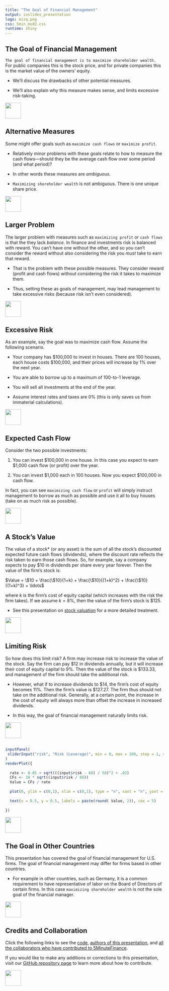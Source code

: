 ```yaml
---
title: "The Goal of Financial Management"
output: ioslides_presentation
logo: misq.png
css: 5min_mod2.css
runtime: shiny
---
```


## The Goal of Financial Management

`The goal of financial management is to maximize shareholder wealth.` For public companies this is the stock price, and for private companies this is the market value of the owners' equity. 

-  We'll discuss the drawbacks of other potential measures.

-  We'll also explain why this measure makes sense, and limits excessive risk-taking. 

<div class="MIfooter"><img src="mi.png" style="height:50px;"></div> 

## Alternative Measures

Some might offer goals such as `maximize cash flows` or `maximize profit`.  

-  Relatively minor problems with these goals relate to how to measure the cash flows---should they be the average cash flow over some period (and what period)?

-  In other words these measures are *ambiguous*. 

-  `Maximizing shoreholder wealth` is not ambiguous.  There is one unique share price.  

<div class="MIfooter"><img src="mi.png" style="height:50px;"></div> 

## Larger Problem

The larger problem with measures such as `maximizing profit` or `cash flows` is that the they lack *balance*. In finance and investments risk is balanced with reward.  You can't have one without the other, and so you can't consider the reward without also considering the risk you *must* take to earn that reward.

- That is the problem with these possible measures.  They consider reward (profit and cash flows) without considering the risk it takes to maximize them.

- Thus, setting these as goals of management, may lead management to take excessive risks (because risk isn't even considered).

<div class="MIfooter"><img src="mi.png" style="height:50px;"></div> 

<!--- emphasize the importance of balance in finance, balancing risk and reward.  Maximizing shareholder wealth is a balanced approach, whereas maximizing cash flows or profits is not. -->

## Excessive Risk

As an example, say the goal was to maximize cash flow.  Assume the following scenario.  

-  Your company has \$100,000 to invest in houses.  There are 100 houses, each house costs \$100,000, and their prices will increase by 1\% over the next year. 

-  You are able to borrow up to a maximum of 100-to-1 leverage.  

-  You will sell all investments at the end of the year.

-  Assume interest rates and taxes are 0\% (this is only saves us from immaterial calculations).

<div class="MIfooter"><img src="mi.png" style="height:50px;"></div> 

## Expected Cash Flow

Consider the two possible investments:

#. You can invest \$100,000 in one house.  In this case you expect to earn \$1,000 cash flow (or profit) over the year.

#. You can invest \$1,000 each in 100 houses.  Now you expect \$100,000 in cash flow.  

In fact, you can see `maximizing cash flow` or `profit` will simply instruct management to borrow as much as possible and use it all to buy houses (take on as much risk as possible).

<div class="MIfooter"><img src="mi.png" style="height:50px;"></div> 

## A Stock's Value

The value of a stock* (or any asset) is the sum of all the stock's discounted expected future cash flows (dividends), where the discount rate reflects the risk taken to earn those cash flows.  So, for example, say a company expects to pay \$10 in dividends per share every year forever.  Then the value of the firm's stock is:

$Value = \$10 + \frac{\$10}{1+k} + \frac{\$10}{(1+k)^2} + \frac{\$10}{(1+k)^3} + \ldots$

where *k* is the firm's cost of equity capital (which increases with the risk the firm takes).  If we assume $k = 8\%$, then the value of the firm's stock is \$125.  

* See this presentation on [stock valuation](http://www.5minutefinance.org/concepts/an-introduction-to-stock-valuation) for a more detailed treatment.

<div class="MIfooter"><img src="mi.png" style="height:50px;"></div> 

## Limiting Risk 

So how does this limit risk? A firm may increase risk to increase the value of the stock.  Say the firm can pay \$12 in dividends annually, but it will increase their cost of equity capital to 9\%.  Then the value of the stock is \$133.33, and management of the firm should take the additional risk.

-  However, what if to increase dividends to \$14, the firm's cost of equity becomes 11\%.  Then the firm's value is \$127.27.  The firm thus should not take on the additional risk. Generally, at a certain point, the increase in the cost of equity will always more than offset the increase in increased dividends. 

-  In this way, the goal of financial management naturally limits risk.

<div class="MIfooter"><img src="mi.png" style="height:50px;"></div> 

##

```r
inputPanel(
 sliderInput("risk", "Risk (Leverage)", min = 0, max = 100, step = 1, value = 20)
)
renderPlot({
 
  rate <- 0.05 + sqrt(((input$risk - 60) / 50)^2 + .02)
  CFs <- 10 * sqrt((input$risk / 60))
  Value = CFs / rate
  
  plot(0, ylim = c(0,1), xlim = c(0,1), type = "n", xaxt = "n", yaxt = "n", ylab = "", xlab = "")
  
  text(x = 0.5, y = 0.5, labels = paste(round( Value, 2)), cex = 5)
   
})
```

<div class="MIfooter"><img src="mi.png" style="height:50px;"></div> 


## The Goal in Other Countries

This presentation has covered the goal of financial management for U.S. firms.  The goal of financial management may differ for firms based in other countries.

-  For example in other countries, such as Germany, it is a common requirement to have representative of labor on the Board of Directors of certain firms.  In this case `maximizing shareholder wealth` is not the sole goal of the financial manager.  

<div class="MIfooter"><img src="mi.png" style="height:50px;"></div> 

## Credits and Collaboration

Click the following links to see the [code](https://github.com/FinancialMarkets/5MinuteFinance/blob/master/Fundamentals/APR_EAR/apr.Rmd), [authors of this presentation](https://github.com/FinancialMarkets/5MinuteFinance/blame/master/Fundamentals/APR_EAR/apr.Rmd), and [all the collaborators who have contributed to 5MinuteFinance](https://github.com/FinancialMarkets/5MinuteFinance/graphs/contributors).

If you would like to make any additions or corrections to this presentation, visit our [GitHub repository page](https://github.com/FinancialMarkets/5MinuteFinance#how-to-contribute) to learn more about how to contribute.

<div class="MIfooter"><img src="mi.png" style="height:50px;"></div> 
